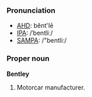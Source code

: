 ===Pronunciation===
*[[w:AHD|AHD]]: bĕnt'lē
*[[w:IPA|IPA]]: /ˈbentliː/
*[[w:SAMPA|SAMPA]]: /"bentli:/

===Proper noun===
'''Bentley'''

#Motorcar manufacturer.